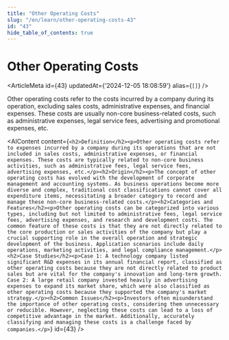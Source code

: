 ```yaml
---
title: "Other Operating Costs"
slug: "/en/learn/other-operating-costs-43"
id: "43"
hide_table_of_contents: true
---
```



# Other Operating Costs

<ArticleMeta id={43} updatedAt={'2024-12-05 18:08:59'} alias={`[]`} />
<div className='border-solid border-b border-t-0 my-4 border-[var(--ifm-color-gray-300)]' />

Other operating costs refer to the costs incurred by a company during its operation, excluding sales costs, administrative expenses, and financial expenses. These costs are usually non-core business-related costs, such as administrative expenses, legal service fees, advertising and promotional expenses, etc.

<AIContent content={`<h2>Definition</h2><p>Other operating costs refer to expenses incurred by a company during its operations that are not included in sales costs, administrative expenses, or financial expenses. These costs are typically related to non-core business activities, such as administrative fees, legal service fees, advertising expenses, etc.</p><h2>Origin</h2><p>The concept of other operating costs has evolved with the development of corporate management and accounting systems. As business operations become more diverse and complex, traditional cost classifications cannot cover all expenditure items, necessitating a broader category to record and manage these non-core business-related costs.</p><h2>Categories and Features</h2><p>Other operating costs can be categorized into various types, including but not limited to administrative fees, legal service fees, advertising expenses, and research and development costs. The common feature of these costs is that they are not directly related to the core production or sales activities of the company but play a crucial supporting role in the overall operation and strategic development of the business. Application scenarios include daily operations, marketing activities, and legal compliance management.</p><h2>Case Studies</h2><p>Case 1: A technology company listed significant R&D expenses in its annual financial report, classified as other operating costs because they are not directly related to product sales but are vital for the company's innovation and long-term growth. Case 2: A large retail company invested heavily in advertising expenses to expand its market share, which were also classified as other operating costs because they supported the company's market strategy.</p><h2>Common Issues</h2><p>Investors often misunderstand the importance of other operating costs, considering them unnecessary or reducible. However, neglecting these costs can lead to a loss of competitive advantage in the market. Additionally, accurately classifying and managing these costs is a challenge faced by companies.</p>`} id={43} />

